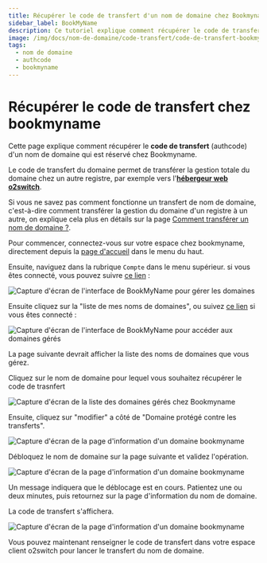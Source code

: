 ```yaml
---
title: Récupérer le code de transfert d'un nom de domaine chez Bookmyname
sidebar_label: BookMyName
description: Ce tutoriel explique comment récupérer le code de transfert d'un nom de domaine géré chez BookMyName
image: /img/docs/nom-de-domaine/code-transfert/code-de-transfert-bookmyname.png
tags:
  - nom de domaine
  - authcode
  - bookmyname
---
```

# Récupérer le code de transfert chez bookmyname

Cette page explique comment récupérer le **code de transfert** (authcode) d'un nom de domaine qui est réservé chez
Bookmyname. 

Le code de transfert du domaine permet de transférer la gestion totale du  domaine chez un autre registre, par exemple
vers l'**[hébergeur web o2switch](https://www.o2switch.fr/hebergement-illimite/)**.

Si vous ne savez pas comment fonctionne un transfert de nom de domaine, c'est-à-dire comment transférer la gestion du
domaine d'un registre à un autre, on explique cela plus en détails sur la page [Comment transférer un nom de domaine
?](/nom-de-domaine/transferer-un-domaine).

Pour commencer, connectez-vous sur votre espace chez bookmyname, directement depuis la [page
d'accueil](https://www.bookmyname.com) dans le menu du haut.

<Badge text="1" type="danger" /> Ensuite, naviguez dans la rubrique `Compte` dans le menu supérieur. si vous êtes
connecté, vous pouvez suivre [ce lien](https://www.bookmyname.com/manager.cgi) :

<Image
    src="/img/docs/nom-de-domaine/code-transfert/gerer_bookmyname.png"
    title="Gérer le domaine chez Bookmyname"
    caption="Accès à la gestion des domaines BookMyName"
    alt="Capture d'écran de l'interface de BookMyName pour gérer les domaines"
/>

<Badge text="2" type="danger" /> Ensuite cliquez sur la "liste de mes noms de domaines", ou suivez [ce
lien](https://www.bookmyname.com/manager.cgi?cmd=dld) si vous êtes connecté :


<Image
    src="/img/docs/nom-de-domaine/code-transfert/bookmyname_liste_domaine.png"
    title="Accès à la liste des domaines chez Bookmyname"
    caption="Accès à la liste des noms de domaines gérés chez BookMyName"
    alt="Capture d'écran de l'interface de BookMyName pour accéder aux domaines gérés"
/>

La page suivante devrait afficher la liste des noms de domaines que vous gérez. 

<Badge text="3" type="danger" /> Cliquez sur le nom de domaine pour lequel vous souhaitez récupérer le code de trasnfert

<Image
    src="/img/docs/nom-de-domaine/code-transfert/bookmyname-gestion-domaine.png"
    title="Liste des domaines gérés chez Bookmyname"
    caption="Liste des noms de domaines en gestion chez Bookmyname"
    alt="Capture d'écran de la liste des domaines gérés chez Bookmyname"
/>


<Badge text="4" type="danger" /> Ensuite, cliquez sur "modifier" a côté de "Domaine protégé contre les transferts".

<Image
    src="/img/docs/nom-de-domaine/code-transfert/recuperer-code-transfert-bookmyname.png"
    title="Débloquer le nom de domaine chez BookMyName"
    caption="Il faut débloquer le nom de domaine chez Bookmyname avant de récupérer le code de transfert"
    alt="Capture d'écran de la page d'information d'un domaine bookmyname"
/>

<Badge text="5" type="danger" /> Débloquez le nom de domaine sur la page suivante et validez l'opération. 

<Image
    src="/img/docs/nom-de-domaine/code-transfert/bookmyname-debloquer-domaine.png"
    title="Débloquer le nom de domaine chez BookMyName"
    caption="Il faut débloquer le nom de domaine chez Bookmyname avant de récupérer le code de transfert"
    alt="Capture d'écran de la page d'information d'un domaine bookmyname"
/>

Un message indiquera que le déblocage est en cours. Patientez une ou deux minutes, puis retournez sur la page
d'information du nom de domaine.

La code de transfert s'affichera. 

<Image
    src="/img/docs/nom-de-domaine/code-transfert/code-de-transfert-bookmyname.png"
    title="Le code de transfert s'affiche"
    caption="Après avoir débloqué le domaine, le code de transfert s'affiche"
    alt="Capture d'écran de la page d'information d'un domaine bookmyname"
/>

Vous pouvez maintenant renseigner le code de transfert dans votre espace client o2switch pour lancer le transfert du 
nom de domaine.
